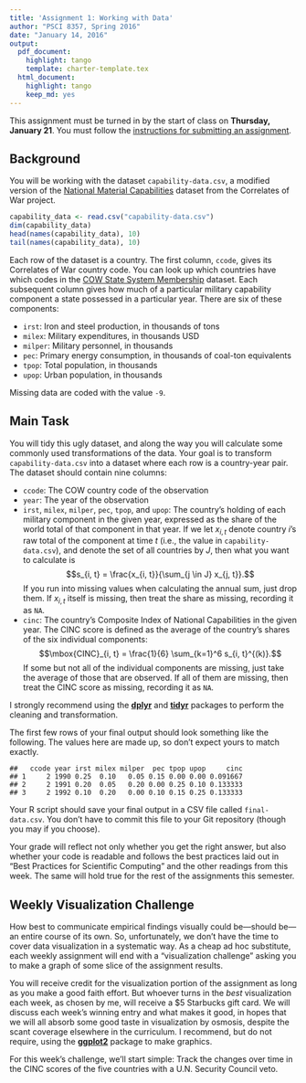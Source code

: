 ```yaml
---
title: 'Assignment 1: Working with Data'
author: "PSCI 8357, Spring 2016"
date: "January 14, 2016"
output:
  pdf_document:
    highlight: tango
    template: charter-template.tex
  html_document:
    highlight: tango
    keep_md: yes
---
```



This assignment must be turned in by the start of class on **Thursday, January 21**.  You must follow the [instructions for submitting an assignment](http://bkenkel.com/psci8357/handouts/submission-instructions.pdf).


## Background

You will be working with the dataset `capability-data.csv`, a modified version of the [National Material Capabilities](http://cow.dss.ucdavis.edu/data-sets/national-material-capabilities/national-material-capabilities-v4-0) dataset from the Correlates of War project.

```r
capability_data <- read.csv("capability-data.csv")
dim(capability_data)
head(names(capability_data), 10)
tail(names(capability_data), 10)
```

Each row of the dataset is a country.  The first column, `ccode`, gives its Correlates of War country code.  You can look up which countries have which codes in the [COW State System Membership](http://cow.dss.ucdavis.edu/data-sets/state-system-membership) dataset.  Each subsequent column gives how much of a particular military capability component a state possessed in a particular year.  There are six of these components:

* `irst`: Iron and steel production, in thousands of tons
* `milex`: Military expenditures, in thousands USD
* `milper`: Military personnel, in thousands
* `pec`: Primary energy consumption, in thousands of coal-ton equivalents
* `tpop`: Total population, in thousands
* `upop`: Urban population, in thousands

Missing data are coded with the value `-9`.


## Main Task

You will tidy this ugly dataset, and along the way you will calculate some commonly used transformations of the data.  Your goal is to transform `capability-data.csv` into a dataset where each row is a country-year pair.  The dataset should contain nine columns:

* `ccode`: The COW country code of the observation
* `year`: The year of the observation
* `irst`, `milex`, `milper`, `pec`, `tpop`, and `upop`: The country's holding of each military component in the given year, expressed as the share of the world total of that component in that year.  If we let $x_{i, t}$ denote country $i$'s raw total of the component at time $t$ (i.e., the value in `capability-data.csv`), and denote the set of all countries by $J$, then what you want to calculate is $$s_{i, t} = \frac{x_{i, t}}{\sum_{j \in J} x_{j, t}}.$$  If you run into missing values when calculating the annual sum, just drop them.  If $x_{i, t}$ itself is missing, then treat the share as missing, recording it as `NA`.
* `cinc`: The country's Composite Index of National Capabilities in the given year.  The CINC score is defined as the average of the country's shares of the six individual components: $$\mbox{CINC}_{i, t} = \frac{1}{6} \sum_{k=1}^6 s_{i, t}^{(k)}.$$  If some but not all of the individual components are missing, just take the average of those that are observed.  If all of them are missing, then treat the CINC score as missing, recording it as `NA`.

I strongly recommend using the [**dplyr**](https://cran.r-project.org/package=dplyr) and [**tidyr**](https://cran.r-project.org/package=tidyr) packages to perform the cleaning and transformation.

The first few rows of your final output should look something like the following.  The values here are made up, so don't expect yours to match exactly.

```
##   ccode year irst milex milper  pec tpop upop     cinc
## 1     2 1990 0.25  0.10   0.05 0.15 0.00 0.00 0.091667
## 2     2 1991 0.20  0.05   0.20 0.00 0.25 0.10 0.133333
## 3     2 1992 0.10  0.20   0.00 0.10 0.15 0.25 0.133333
```

Your R script should save your final output in a CSV file called `final-data.csv`.  You don't have to commit this file to your Git repository (though you may if you choose).

Your grade will reflect not only whether you get the right answer, but also whether your code is readable and follows the best practices laid out in "Best Practices for Scientific Computing" and the other readings from this week.  The same will hold true for the rest of the assignments this semester.


## Weekly Visualization Challenge

How best to communicate empirical findings visually could be---should be---an entire course of its own.  So, unfortunately, we don't have the time to cover data visualization in a systematic way.  As a cheap ad hoc substitute, each weekly assignment will end with a "visualization challenge" asking you to make a graph of some slice of the assignment results.

You will receive credit for the visualization portion of the assignment as long as you make a good faith effort.  But whoever turns in the *best* visualization each week, as chosen by me, will receive a $5 Starbucks gift card.  We will discuss each week's winning entry and what makes it good, in hopes that we will all absorb some good taste in visualization by osmosis, despite the scant coverage elsewhere in the curriculum.  I recommend, but do not require, using the [**ggplot2**](https://cran.r-project.org/package=ggplot2) package to make graphics.

For this week's challenge, we'll start simple: Track the changes over time in the CINC scores of the five countries with a U.N. Security Council veto.
